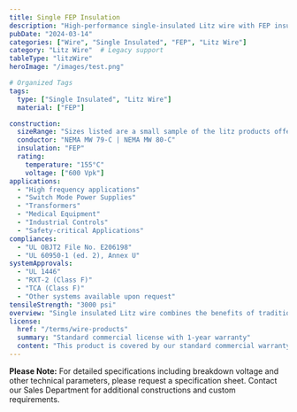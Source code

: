 ```yaml
---
title: Single FEP Insulation
description: "High-performance single-insulated Litz wire with FEP insulation, engineered for high-frequency applications requiring superior insulation properties."
pubDate: "2024-03-14"
categories: ["Wire", "Single Insulated", "FEP", "Litz Wire"]
category: "Litz Wire"  # Legacy support
tableType: "litzWire"
heroImage: "/images/test.png"

# Organized Tags
tags:
  type: ["Single Insulated", "Litz Wire"]
  material: ["FEP"]

construction:
  sizeRange: "Sizes listed are a small sample of the litz products offered. Contact the Sales Department."
  conductor: "NEMA MW 79-C | NEMA MW 80-C"
  insulation: "FEP"
  rating:
    temperature: "155°C"
    voltage: ["600 Vpk"]
applications:
  - "High frequency applications"
  - "Switch Mode Power Supplies"
  - "Transformers"
  - "Medical Equipment"
  - "Industrial Controls"
  - "Safety-critical Applications"
compliances:
  - "UL OBJT2 File No. E206198"
  - "UL 60950-1 (ed. 2), Annex U"
systemApprovals:
  - "UL 1446"
  - "RXT-2 (Class F)"
  - "TCA (Class F)"
  - "Other systems available upon request"
tensileStrength: "3000 psi"
overview: "Single insulated Litz wire combines the benefits of traditional Litz wire construction with FEP insulation properties, making it ideal for high-frequency applications. FEP insulation provides excellent chemical resistance, high temperature performance, and superior electrical properties."
license:
  href: "/terms/wire-products"
  summary: "Standard commercial license with 1-year warranty"
  content: "This product is covered by our standard commercial warranty for a period of one year from the date of purchase. The warranty covers manufacturing defects and material failures under normal use conditions. Custom modifications or applications outside the specified parameters may void the warranty."
---
```



<SingleInsulatedLitzTable client:load />

**Please Note:** For detailed specifications including breakdown voltage and other technical parameters, please request a specification sheet. Contact our Sales Department for additional constructions and custom requirements. 